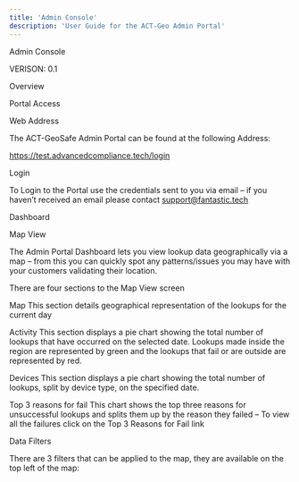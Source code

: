 ```yaml
---
title: 'Admin Console'
description: 'User Guide for the ACT-Geo Admin Portal'
---
```


Admin Console
 
VERISON: 0.1 

Overview 

Portal Access 

Web Address 

The ACT-GeoSafe Admin Portal can be found at the following Address: 

https://test.advancedcompliance.tech/login 

Login 

To Login to the Portal use the credentials sent to you via email – if you haven’t received an email please contact support@fantastic.tech 

Dashboard 

Map View 

The Admin Portal Dashboard lets you view lookup data geographically via a map – from this you can quickly spot any patterns/issues you may have with your customers validating their location. 

There are four sections to the Map View screen 

Map 
This section details geographical representation of the lookups for the current day 
 
Activity 
This section displays a pie chart showing the total number of lookups that have occurred on the selected date.  Lookups made inside the region are represented by green and the lookups that fail or are outside are represented by red. 

Devices 
This section displays a pie chart showing the total number of lookups, split by device type, on the specified date. 

Top 3 reasons for fail 
This chart shows the top three reasons for unsuccessful lookups and splits them up by the reason they failed – To view all the failures click on the Top 3 Reasons for Fail link 

Data Filters  

There are 3 filters that can be applied to the map, they are available on the top left of the map: 